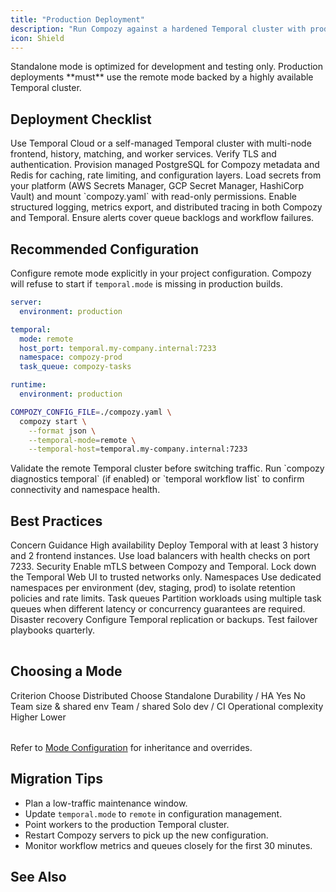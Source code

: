 ```yaml
---
title: "Production Deployment"
description: "Run Compozy against a hardened Temporal cluster with production guardrails and operational best practices."
icon: Shield
---
```


<Callout type="error">
Standalone mode is optimized for development and testing only. Production deployments **must** use the remote mode backed by a highly available Temporal cluster.
</Callout>

## Deployment Checklist

<List>
  <ListItem title="Managed Temporal" icon="Server">
    Use Temporal Cloud or a self-managed Temporal cluster with multi-node frontend, history, matching, and worker services. Verify TLS and authentication.
  </ListItem>
  <ListItem title="Durable Datastores" icon="Database">
    Provision managed PostgreSQL for Compozy metadata and Redis for caching, rate limiting, and configuration layers.
  </ListItem>
  <ListItem title="Secrets & Config" icon="Key">
    Load secrets from your platform (AWS Secrets Manager, GCP Secret Manager, HashiCorp Vault) and mount `compozy.yaml` with read-only permissions.
  </ListItem>
  <ListItem title="Observability" icon="Activity">
    Enable structured logging, metrics export, and distributed tracing in both Compozy and Temporal. Ensure alerts cover queue backlogs and workflow failures.
  </ListItem>
</List>

## Recommended Configuration

Configure remote mode explicitly in your project configuration. Compozy will refuse to start if `temporal.mode` is missing in production builds.

```yaml title="compozy.yaml"
server:
  environment: production

temporal:
  mode: remote
  host_port: temporal.my-company.internal:7233
  namespace: compozy-prod
  task_queue: compozy-tasks

runtime:
  environment: production
```

```bash title="Start with hardened settings"
COMPOZY_CONFIG_FILE=./compozy.yaml \
  compozy start \
    --format json \
    --temporal-mode=remote \
    --temporal-host=temporal.my-company.internal:7233
```

<Callout type="warning">
Validate the remote Temporal cluster before switching traffic. Run `compozy diagnostics temporal` (if enabled) or `temporal workflow list` to confirm connectivity and namespace health.
</Callout>

## Best Practices

<Table>
  <TableHeader>
    <TableRow>
      <TableHead>Concern</TableHead>
      <TableHead>Guidance</TableHead>
    </TableRow>
  </TableHeader>
  <TableBody>
    <TableRow>
      <TableCell>High availability</TableCell>
      <TableCell>Deploy Temporal with at least 3 history and 2 frontend instances. Use load balancers with health checks on port 7233.</TableCell>
    </TableRow>
    <TableRow>
      <TableCell>Security</TableCell>
      <TableCell>Enable mTLS between Compozy and Temporal. Lock down the Temporal Web UI to trusted networks only.</TableCell>
    </TableRow>
    <TableRow>
      <TableCell>Namespaces</TableCell>
      <TableCell>Use dedicated namespaces per environment (dev, staging, prod) to isolate retention policies and rate limits.</TableCell>
    </TableRow>
    <TableRow>
      <TableCell>Task queues</TableCell>
      <TableCell>Partition workloads using multiple task queues when different latency or concurrency guarantees are required.</TableCell>
    </TableRow>
    <TableRow>
      <TableCell>Disaster recovery</TableCell>
      <TableCell>Configure Temporal replication or backups. Test failover playbooks quarterly.</TableCell>
    </TableRow>
  </TableBody>
</Table>

## Choosing a Mode

<Table>
  <TableHeader>
    <TableRow>
      <TableHead>Criterion</TableHead>
      <TableHead>Choose Distributed</TableHead>
      <TableHead>Choose Standalone</TableHead>
    </TableRow>
  </TableHeader>
  <TableBody>
    <TableRow>
      <TableCell>Durability / HA</TableCell>
      <TableCell>Yes</TableCell>
      <TableCell>No</TableCell>
    </TableRow>
    <TableRow>
      <TableCell>Team size & shared env</TableCell>
      <TableCell>Team / shared</TableCell>
      <TableCell>Solo dev / CI</TableCell>
    </TableRow>
    <TableRow>
      <TableCell>Operational complexity</TableCell>
      <TableCell>Higher</TableCell>
      <TableCell>Lower</TableCell>
    </TableRow>
  </TableBody>
  
</Table>

Refer to [Mode Configuration](/docs/configuration/mode-configuration) for inheritance and overrides.

## Migration Tips

- Plan a low-traffic maintenance window.
- Update `temporal.mode` to `remote` in configuration management.
- Point workers to the production Temporal cluster.
- Restart Compozy servers to pick up the new configuration.
- Monitor workflow metrics and queues closely for the first 30 minutes.

## See Also

<ReferenceCardList>
  <ReferenceCard
    title="Temporal Modes"
    description="Compare remote and standalone modes with migration steps"
    href="/docs/deployment/temporal-modes"
    icon="GitBranch"
  />
  <ReferenceCard
    title="Temporal Configuration"
    description="Field-by-field configuration reference"
    href="/docs/configuration/temporal"
    icon="Settings"
  />
  <ReferenceCard
    title="Temporal Troubleshooting"
    description="Resolve connection, performance, and port issues"
    href="/docs/troubleshooting/temporal"
    icon="LifeBuoy"
  />
</ReferenceCardList>
